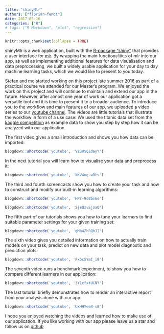 ```yaml
---
title: "shinyMlr"
authors: ["florian-fendt"]
date: 2017-05-16
categories: ["R"]
# tags: ["R Markdown", "plot", "regression"]
---
```


```r
knitr::opts_chunk$set(collapse = TRUE)
```

shinyMlr is a web application, built with the
[R-package "shiny"](https://cran.r-project.org/web/packages/shiny/index.html)
that provides a user interface for [mlr](https://github.com/mlr-org/mlr).
By wrapping the main functionalities of mlr into our app, as well as
implementing additional features for data visualisation and data preprocessing,
we built a widely usable application for your day to day
machine learning tasks, which we would like to present to you today.

[Stefan](http://Coorsaa.github.io/) and [me](http://florianfendt.github.io/)
started working on this project late summer 2016 as part of a practical
course we attended for our Master's program. We enjoyed the work on this
project and will continue to maintain and extend our app in the future.
However, after almost one year of work our application got a versatile tool
and it is time to present it to a broader audience.
To introduce you to the workflow and main features of our app,
we uploaded a video series to our
[youtube channel](https://www.youtube.com/channel/UCxafH0u7ewWHEULXcEa_zkg).
The videos are little tutorials that illustrate the workflow
in form of a use case:
We used the titanic data set from the
[kaggle competition](https://www.kaggle.com/c/titanic)
as example data to show you step by step how it can be analyzed with our
application.

The first video gives a small introduction and shows you how data can be
imported:

```r
blogdown::shortcode('youtube', 'VZuRSQZdayY')
```

In the next tutorial you will learn how to visualise your data and
preprocess it:

```r
blogdown::shortcode('youtube', 'kKV4mg-wRts')
```

The third and fourth screencasts show you how to create your task and
how to construct and modify our built-in learning algorithms:

```r
blogdown::shortcode('youtube', 'HPr-9dBbv6o')
```

```r
blogdown::shortcode('youtube', 'SjeQzvEjoaQ')
```

The fifth part of our tutorials shows you how to tune your learners to find
suitable parameter settings for your given training set:

```r
blogdown::shortcode('youtube', 'gMh4ZhRQhJI')
```

The sixth video gives you detailed information on how to actually train models
on your task, predict on new data and plot model diagnostic and prediction
plots:

```r
blogdown::shortcode('youtube', 'Fxbc5YmI_i8')
```

The seventh video runs a benchmark experiment, to show you how to compare
different learners in our application:

```r
blogdown::shortcode('youtube', '3Y1cfxtUCNY')
```

The last tutorial briefly demonstrates how to render an interactive report
from your analysis done with our app:

```r
blogdown::shortcode('youtube', 'UxHHYem4-s8')
```

I hope you enjoyed watching the videos and learned how to make use of our
application.
If you like working with our app please leave us a star and follow us on
[github](https://github.com/mlr-org/shinyMlr)
